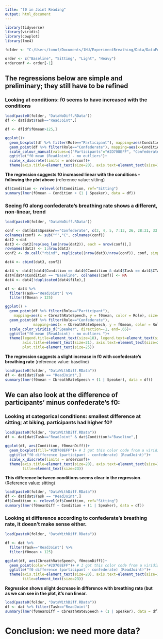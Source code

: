 ```yaml
---
title: "f0 in Joint Reading"
output: html_document
---
```


```r
library(tidyverse)
library(viridis)
library(cowplot)
library(lme4)

folder <- "C:/Users/tomof/Documents/1HU/ExperimentBreathing/Data/DataForAnalysis/AllData/"

order <- c("Baseline", "Sitting", "Light", "Heavy")
orderconf <- order[-1]
```

## The regressions below are simple and preliminary; they still have to be refined

### Looking at conditions: f0 seems to have increased with the conditions

```r
load(paste0(folder, "DataNoDiff.RData"))
df <- dat[dat$Task=="ReadJoint",]

df <- df[df$f0mean>125,]

ggplot()+
  geom_boxplot(df %>% filter(Role=="Participant"), mapping=aes(Condition, f0mean), fill="#2D708EFF")+ # I got this color code from a viridis palette with scales::show_col(viridis_pal(option="D)(12))
  geom_point(df %>% filter(Role=="Confederate"), mapping=aes(x=Condition, y=f0mean), color="#7AD151FF", size=5)+
  scale_colour_manual(values=c("Participants"="#2D708EFF", "Confederate"="#7AD151FF"))+
  ggtitle("f0 mean (ReadJoint) - no outliers")+
  scale_x_discrete(limits = orderconf)+
  theme(axis.title=element_text(size=20), axis.text=element_text(size=18), title=element_text(size=23))

```



**The regression suggests f0 increased linear with the conditions -- following the plot above** (reference value: sitting)
```r
df$Condition <- relevel(df$Condition, ref="Sitting")
summary(lmer(f0mean ~ Condition + (1 | Speaker), data = df))
```


### Seeing f0 along confederate's breathing rate shows a different, non-linear, trend

```r
load(paste0(folder, "DataNoDiff.RData"))

conf <- dat[dat$Speaker=="Confederate", c(3, 4, 5, 7:13, 26, 28:31, 33)]
colnames(conf) <- sub("^","C", colnames(conf))
dat2 <-dat
dat3 <- dat2[rep(seq_len(nrow(dat2)), each = nrow(conf)),]
rownames(dat3) <- 1:nrow(dat3)
conf2 <- do.call("rbind", replicate((nrow(dat3)/nrow(conf)), conf, simplify=FALSE))

dat4 <- cbind(dat3, conf2)

dat4 <- dat4[(dat4$Condition == dat4$CCondition & dat4$Task == dat4$CTask) | (dat4$Condition == "Baseline"),]
dat4[dat4$Condition == "Baseline", colnames(conf)] <- NA
dat4 <- dat4[!duplicated(dat4$file),]

df <- dat4 %>%
  filter(Task=="ReadJoint") %>%
  filter(f0mean > 125)

ggplot() +
  geom_point(df %>% filter(Role=="Participant"),
    mapping=aes(x = CbreathRateSpeech, y = f0mean, color = Role), size=4) +
  geom_point(df %>% filter(Role=="Confederate"),
             mapping=aes(x = CbreathRateSpeech, y = f0mean, color = Role), size=4)+
  scale_color_viridis_d("Speaker", direction=-1, end=.65)+
  ggtitle("f0 mean (ReadJoint) - no outliers ")+
  theme(legend.title=element_text(size=18), legend.text=element_text(size=16),
        axis.title=element_text(size=21), axis.text=element_text(size=20),
        plot.title=element_text(size=25))
```

**The regression suggests a slight increase in f0 with confederate's breathing rate** (reference value: baseline)
```r
load(paste0(folder, "DataWithDiff.RData"))
df <- dat[dat$Task == "ReadJoint",]
summary(lmer(f0mean ~ CbreathRateSpeech + (1 | Speaker), data = df))
```


## We can also look at the difference of participants' minus confederate's f0:

### Looking at categorical conditions: smallest difference at sitting; at biking, participants had higher f0?

```r
load(paste0(folder, "DataWithDiff.RData"))
df <- dat[dat$Task=="ReadJoint" & dat$Condition!="Baseline",]

ggplot(df, aes(Condition, f0meanDiff))+
  geom_boxplot(fill="#2D708EFF")+ # I got this color code from a viridis palette with scales::show_col(viridis_pal(option="D)(12))
  ggtitle("f0 difference (participant - confederate) (ReadJoint)")+
  scale_x_discrete(limits = orderconf)+
  theme(axis.title=element_text(size=20), axis.text=element_text(size=18),
        title=element_text(size=23))
```

**This difference between conditions seems clear in the regression.** (Reference value: sitting)

```r
load(paste0(folder, "DataWithDiff.RData"))
df <- dat[dat$Task == "ReadJoint",]
df$Condition <- relevel(df$Condition, ref="Sitting")
summary(lmer(f0meanDiff ~ Condition + (1 | Speaker), data = df))
```

### Looking at difference according to confederate's breathing rate, it doesn't make sense either.

```r
load(paste0(folder, "DataWithDiff.RData"))

df <- dat %>%
  filter(Task=="ReadJoint") %>%
  filter(f0mean > 125)

ggplot(df, aes(CbreathRateSpeech, f0meanDiff))+
  geom_point(color="#2D708EFF")+ # I got this color code from a viridis palette with scales::show_col(viridis_pal(option="D)(12))
  ggtitle("f0 difference (participant - confederate) (ReadJoint)")+
  theme(axis.title=element_text(size=20), axis.text=element_text(size=18),
        title=element_text(size=23))
```

**Regression shows slight decrease in difference with breathing rate (but as we can see in the plot, it's non linear.**

```r
load(paste0(folder, "DataWithDiff.RData"))
df <- dat %>% filter(Task=="ReadJoint")
summary(lmer(f0meanDiff ~ CbreathRateSpeech + (1 | Speaker), data = df))

```


# Conclusion: we need more data?
